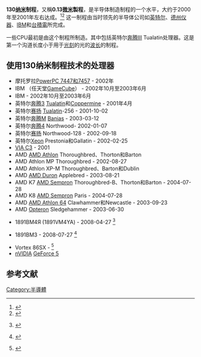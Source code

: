 {{半導體製程}}

'''130[[纳米|纳米]]制程'''，又稱'''0.13[[微米|微米]]製程'''，是半导体制造制程的一个水平，大约于2000年至2001年左右达成。<ref>{{cite web |last=Mueller |first=S |title=Microprocessors from 1971 to the Present |publisher=informIT |date=2006-07-21 |url=http://www.informit.com/articles/article.aspx?p=482324&seqNum=2 |accessdate=2012-05-11 |archiveurl=https://www.webcitation.org/6Y5hNxktm?url=http://www.informit.com/articles/article.aspx?p=482324 |archivedate=2015-04-27 |deadurl=no }}</ref><ref>{{cite web |last=Myslewski |first=R |title=Happy 40th birthday, Intel 4004! |publisher=TheRegister |date=2011-11-15 |url=http://www.theregister.co.uk/Print/2011/11/15/the_first_forty_years_of_intel_microprocessors/ |accessdate=2015-04-19 |archiveurl=https://www.webcitation.org/6Y5hOU9KX?url=http://www.theregister.co.uk/Print/2011/11/15/the_first_forty_years_of_intel_microprocessors/ |archivedate=2015-04-27 |deadurl=no }}</ref> 这一制程由当时领先的半导体公司如[[英特尔|英特尔]]、[[德州仪器|德州仪器]]、[[IBM|IBM]]和[[台灣積體電路製造公司|台積電]]所完成。

一些CPU最初是由这个制程所制造。其中包括英特尔[[奔腾III|奔腾III]] Tualatin处理器。这是第一个沟道长度小于用于[[光刻|光刻]]的光的[[波长|波长]]的制程。

==使用130纳米制程技术的处理器==
* 摩托罗拉[[PowerPC_G4|PowerPC 7447和7457]] - 2002年
* IBM {{tsl|en|Gekko (microprocessor)|Gekko}}（任天堂[[GameCube|GameCube]]） - 2002年10月至2003年6月
* IBM {{tsl|en|PowerPC G5#PowerPC 970|PowerPC G5 970}} - 2002年10月至2003年6月
* 英特尔[[奔腾3|奔腾3]] [[Pentium_III|Tualatin]]和[[Pentium_III|Coppermine]] - 2001年4月
* 英特尔[[赛扬|赛扬]] [[Pentium_III|Tualatin]]-256 - 2001-10-02
* 英特尔[[奔腾M|奔腾M]] [[Pentium_M|Banias]] - 2003-03-12
* 英特尔[[奔腾4|奔腾4]] Northwood- 2002-01-07
* 英特尔[[赛扬|赛扬]] Northwood-128 - 2002-09-18
* 英特尔[[Xeon|Xeon]] Prestonia和Gallatin - 2002-02-25
* [[VIA_C3|VIA C3]] - 2001
* AMD [[AMD_Athlon|AMD Athlon]] Thoroughbred、Thorton和Barton
* AMD Athlon MP Thoroughbred - 2002-08-27
* AMD Athlon XP-M Thoroughbred、Barton和Dublin
* AMD [[AMD_Duron|AMD Duron]] Applebred - 2003-08-21
* AMD K7 [[AMD_Sempron|AMD Sempron]] Thoroughbred-B、Thorton和Barton - 2004-07-28
* AMD K8 [[AMD_Sempron|AMD Sempron]] Paris - 2004-07-28
* AMD [[AMD_Athlon_64|AMD Athlon 64]] Clawhammer和Newcastle - 2003-09-23
* AMD [[Opteron|Opteron]] Sledgehammer - 2003-06-30
* {{tsl|en|Elbrus 2000}} 1891ВМ4Я (1891VM4YA) - 2008-04-27 <ref>{{ru icon}} {{cite web |url=http://www.mcst.ru/b_4-5.shtml |title=Микропроцессор Эльбрус/МЦСТ |work=Mcst.ru |date= |accessdate=2015-09-10 |archive-date=2015-06-23 |archive-url=https://web.archive.org/web/20150623210804/http://www.mcst.ru/b_4-5.shtml |dead-url=yes }}</ref>
* {{tsl|en|MCST-R500S}} 1891BM3 - 2008-07-27 <ref>{{ru icon}} {{cite web |url=http://www.mcst.ru/b_18-19.shtml |title=Микропроцессор МЦСТ R500S/МЦСТ |work=Mcst.ru |date= |accessdate=2015-09-10 |deadurl=yes |archiveurl=https://web.archive.org/web/20151101211823/http://www.mcst.ru/b_18-19.shtml |archivedate=2015-11-01 }}</ref>
* Vortex 86SX - <ref>{{cite web |url=http://www.dmp.com.tw/ |title=CPU from DM&P |work=Dmp.com.tw |date= |accessdate=2015-09-10 |archive-date=2015-08-23 |archive-url=https://web.archive.org/web/20150823053442/http://www.dmp.com.tw/ |dead-url=yes }}</ref>
* [[nVIDIA|nVIDIA]] [[GeForce_5|GeForce 5]]

==参考文献==
{{reflist}}

{{Sequence|
prev=[[180纳米制程|180纳米制程]]|
next=[[90纳米制程|90纳米制程]]|
list=[[半导体器件制造|半导体器件制造]]制程
}}

[[Category:半導體|Category:半導體]]